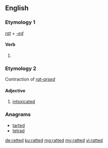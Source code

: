 ==English==

===Etymology 1===
''[[rat#Verb|rat]]'' + ''[[-ed]]''

====Verb====
{{head|en|verb form}}

# {{en-past of|rat}}

===Etymology 2===
Contraction of ''[[rat-arsed]]''

====Adjective====
{{en-adj}}

# {{label|en|British|slang}} [[intoxicated]]

===Anagrams===
* [[tarted#English|tarted]]
* [[tetrad#English|tetrad]]

[[de:ratted]]
[[ku:ratted]]
[[mg:ratted]]
[[my:ratted]]
[[vi:ratted]]